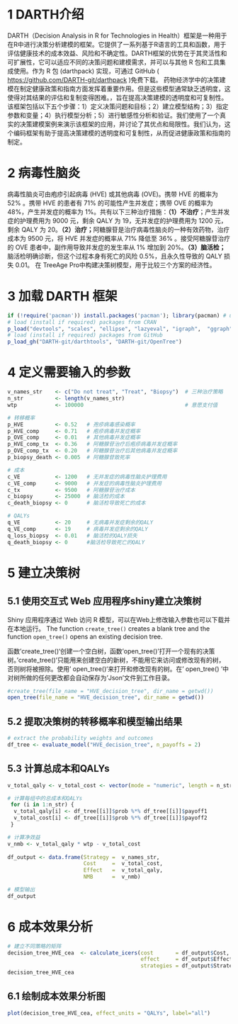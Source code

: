 # 1 DARTH介绍

DARTH（Decision Analysis in R for Technologies in Health）框架是一种用于在R中进行决策分析建模的框架。它提供了一系列基于R语言的工具和函数，用于评估健康技术的成本效益、风险和不确定性。DARTH框架的优势在于其灵活性和可扩展性，它可以适应不同的决策问题和建模需求，并可以与其他 R 包和工具集成使用。作为 R 包 (darthpack) 实现，可通过 GitHub ( <https://github.com/DARTH-git/darthpack> )免费下载。 药物经济学中的决策建模在制定健康政策和指南方面发挥着重要作用。但是这些模型通常缺乏透明度，这使得对其结果的评估和复制变得困难。，旨在提高决策建模的透明度和可复制性。该框架包括以下五个步骤：1）定义决策问题和目标；2）建立模型结构；3）指定参数和变量；4）执行模型分析；5）进行敏感性分析和验证。我们使用了一个真实的决策建模案例来演示该框架的应用，并讨论了其优点和局限性。我们认为，这个编码框架有助于提高决策建模的透明度和可复制性，从而促进健康政策和指南的制定。

# 2 病毒性脑炎

病毒性脑炎可由疱疹引起病毒 (HVE) 或其他病毒 (OVE)。携带 HVE 的概率为 52% 。携带 HVE 的患者有 71% 的可能性产生并发症；携带 OVE 的概率为 48%，产生并发症的概率为 1%。共有以下三种治疗措施：**（1）不治疗**；产生并发症的护理费用为 9000 元，剩余 QALY 为 19，无并发症的护理费用为 1200 元，剩余 QALY 为 20。**（2）治疗；**阿糖腺苷是治疗病毒性脑炎的一种有效药物，治疗成本为 9500 元，将 HVE 并发症的概率从 71% 降低至 36% 。接受阿糖腺苷治疗的 OVE 患者中，副作用导致并发症的发生率从 1% 增加到 20%。**（3）脑活检；**脑活检明确诊断，但这个过程本身有死亡的风险 0.5%，且永久性导致的 QALY 损失 0.01。 在 TreeAge Pro中构建决策树模型，用于比较三个方案的经济性。

# 3 加载 DARTH 框架

```r
if (!require('pacman')) install.packages('pacman'); library(pacman) # use this package to conveniently install other packages
# load (install if required) packages from CRAN
p_load("devtools", "scales", "ellipse", "lazyeval", "igraph",  "ggraph", "reshape2", "knitr", "stringr", "jsonlite", "rstudioapi", "tidyverse", "dampack")                                               
# load (install if required) packages from GitHub
p_load_gh("DARTH-git/darthtools", "DARTH-git/OpenTree")
```

# 4 定义需要输入的参数

```r
v_names_str    <- c("Do not treat", "Treat", "Biopsy")  # 三种治疗策略
n_str          <- length(v_names_str)                   
wtp            <- 100000                                # 意愿支付值

# 转移概率
p_HVE          <- 0.52   # 孢疹病毒感染概率
p_HVE_comp     <- 0.71   # 疱疹病毒并发症概率
p_OVE_comp     <- 0.01   # 其他病毒并发症概率
p_HVE_comp_tx  <- 0.36   # 阿糖腺苷治疗后疱疹病毒并发症概率
p_OVE_comp_tx  <- 0.20   # 阿糖腺苷治疗后其他病毒并发症概率
p_biopsy_death <- 0.005  # 阿糖腺苷致死率

# 成本
c_VE           <- 1200   # 无并发症的病毒性脑炎护理费用
c_VE_comp      <- 9000   # 并发症的病毒性脑炎护理费用
c_tx           <- 9500   # 阿糖腺苷治疗成本
c_biopsy       <- 25000  # 脑活检的成本
c_death_biopsy <- 0      # 脑活检导致死亡的成本

# QALYs
q_VE           <- 20     # 无病毒并发症剩余的QALY
q_VE_comp      <- 19     # 病毒并发症剩余的QALY
q_loss_biopsy  <- 0.01   # 脑活检的QALY损失
q_death_biopsy <- 0      #脑活检导致死亡的QALY
```

# 5 建立决策树

## 5.1 使用交互式 Web 应用程序shiny建立决策树

Shiny 应用程序通过 Web 访问 R 模型，可以在Web上修改输入参数也可以下载并在本地运行。 The function `create_tree()` creates a blank tree and the function `open_tree()` opens an existing decision tree.

函数'create_tree()'创建一个空白树，函数'open_tree()'打开一个现有的决策树。'create_tree()'只能用来创建空白的新树，不能用它来访问或修改现有的树，否则树将被擦除。使用' open_tree()'来打开和修改现有的树。在' open_tree() '中对树所做的任何更改都会自动保存为'Json'文件到工作目录。

```r
#create_tree(file_name = "HVE_decision_tree", dir_name = getwd())
open_tree(file_name = "HVE_decision_tree", dir_name = getwd())
```

## 5.2 提取决策树的转移概率和模型输出结果

```r
# extract the probability weights and outcomes  
df_tree <- evaluate_model("HVE_decision_tree", n_payoffs = 2)
```

## 5.3 计算总成本和QALYs

```r
v_total_qaly <- v_total_cost <- vector(mode = "numeric", length = n_str)

# 计算每组中的总成本和QALYs
 for (i in 1:n_str) {
  v_total_qaly[i] <- df_tree[[i]]$prob %*% df_tree[[i]]$payoff1
  v_total_cost[i] <- df_tree[[i]]$prob %*% df_tree[[i]]$payoff2
 }

# 计算净效益
v_nmb <- v_total_qaly * wtp - v_total_cost 
          
df_output <- data.frame(Strategy =  v_names_str,
                        Cost     =  v_total_cost,
                        Effect   =  v_total_qaly,
                        NMB      =  v_nmb)

# 模型输出
df_output
```

# 6 成本效果分析

```r
# 建立不同策略的矩阵
decision_tree_HVE_cea  <- calculate_icers(cost       = df_output$Cost,
                                          effect     = df_output$Effect,
                                          strategies = df_output$Strategy)
decision_tree_HVE_cea
```

## 6.1 绘制成本效果分析图

```r
plot(decision_tree_HVE_cea, effect_units = "QALYs", label="all")
```
